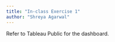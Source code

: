 ```yaml
---
title: "In-class Exercise 1"
author: "Shreya Agarwal"
---
```


Refer to Tableau Public for the dashboard.